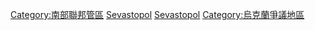 {{Commons category|Sevastopol}}

[[Category:南部聯邦管區|Category:南部聯邦管區]]
[[Category:克里米亞城市|Sevastopol]]
[[Category:俄罗斯联邦直辖市|Sevastopol]]
[[Category:烏克蘭爭議地區|Category:烏克蘭爭議地區]]